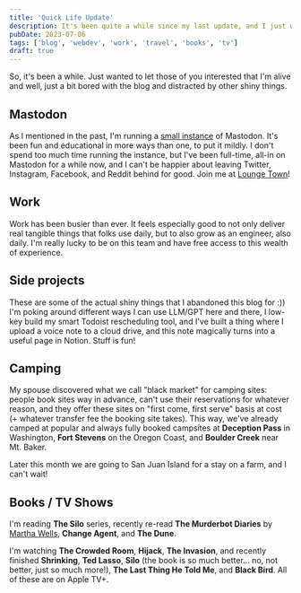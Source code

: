 ```yaml
---
title: 'Quick Life Update'
description: It's been quite a while since my last update, and I just want to post something to say that I'm alive :)
pubDate: 2023-07-06
tags: ['blog', 'webdev', 'work', 'travel', 'books', 'tv']
draft: true
---
```



So, it's been a while. Just wanted to let those of you interested that I'm alive and well, just a bit bored with the blog and distracted by other shiny things.

## Mastodon

As I mentioned in the past, I'm running a [small instance](https://lounge.town) of Mastodon. It's been fun and educational in more ways than one, to put it mildly. I don't spend too much time running the instance, but I've been full-time, all-in on Mastodon for a while now, and I can't be happier about leaving Twitter, Instagram, Facebook, and Reddit behind for good. Join me at [Lounge Town](https://lounge.town/)!

## Work

Work has been busier than ever. It feels especially good to not only deliver real tangible things that folks use daily, but to also grow as an engineer, also daily. I'm really lucky to be on this team and have free access to this wealth of experience.

## Side projects

These are some of the actual shiny things that I abandoned this blog for :)) I'm poking around different ways I can use LLM/GPT here and there, I low-key build my smart Todoist rescheduling tool, and I've built a thing where I upload a voice note to a cloud drive, and this note magically turns into a useful page in Notion. Stuff is fun!

<Picture
  src="https://cdn.sanity.io/images/n3o7a5dl/prod/0b4b2981c7591b169d779c6860d940afc37649e0-1929x1283.png"
  alt="image"
  placeholder="blurred"
/>

## Camping

My spouse discovered what we call "black market" for camping sites: people book sites way in advance, can't use their reservations for whatever reason, and they offer these sites on "first come, first serve" basis at cost (+ whatever transfer fee the booking site takes). This way, we've already camped at popular and always fully booked campsites at **Deception Pass** in Washington, **Fort Stevens** on the Oregon Coast, and **Boulder Creek** near Mt. Baker.

Later this month we are going to San Juan Island for a stay on a farm, and I can't wait!

<Picture
  src="/blog/posts/quick-life-update/53ab0a3b7d0da1429d432c01b65d9224daca3d8d-4032x2268.avif"
  alt="image"
  placeholder="blurred"
/>
<Picture
  src="/blog/posts/quick-life-update/95d7e092c3dc38cf92aef03dcbdc4366c34c0cdf-4032x2268.avif"
  alt="image"
  placeholder="blurred"
/>
<Picture
  src="/blog/posts/quick-life-update/bbbc0e2650389bdaeee08dd048a5fa5114225857-3690x2764.avif"
  alt="image"
  placeholder="blurred"
/>

## Books / TV Shows

I'm reading **The Silo** series, recently re-read **The Murderbot Diaries** by [Martha Wells](/library/martha-wells), **Change Agent**, and **The Dune**.

I'm watching **The Crowded Room**, **Hijack**, **The Invasion**, and recently finished **Shrinking**, **Ted Lasso**, **Silo** (the book is so much better... no, not better, just so much more!), **The Last Thing He Told Me**, and **Black Bird**. All of these are on Apple TV+.
